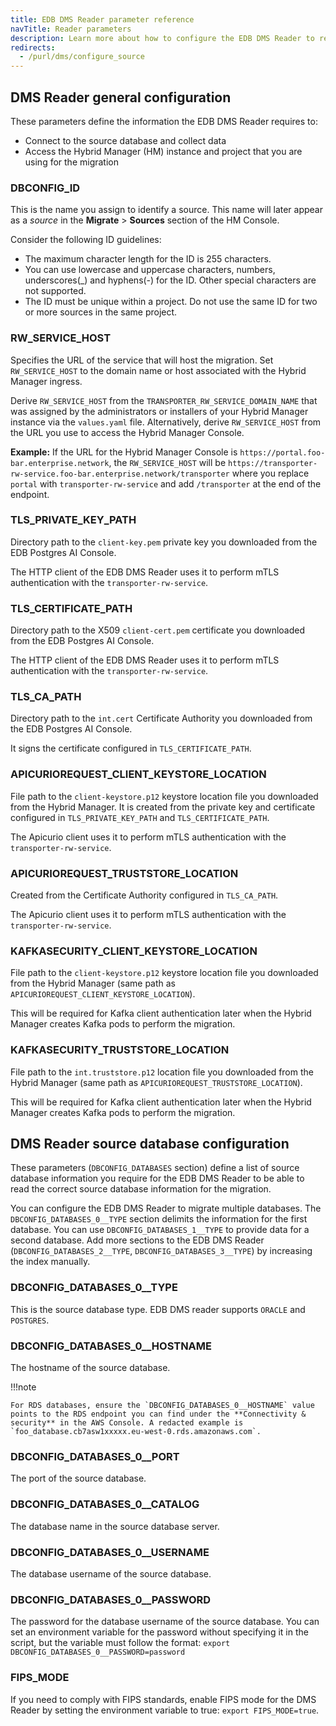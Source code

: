 ```yaml
---
title: EDB DMS Reader parameter reference
navTitle: Reader parameters
description: Learn more about how to configure the EDB DMS Reader to read your source database and connect to the Hybrid Manager.
redirects:
  - /purl/dms/configure_source
---
```


## DMS Reader general configuration

These parameters define the information the EDB DMS Reader requires to:

- Connect to the source database and collect data
- Access the Hybrid Manager (HM) instance and project that you are using for the migration

### DBCONFIG_ID

This is the name you assign to identify a source. This name will later appear as a *source* in the **Migrate** > **Sources** section of the HM Console.

Consider the following ID guidelines:

-   The maximum character length for the ID is 255 characters.
-   You can use lowercase and uppercase characters, numbers, underscores(\_) and hyphens(-) for the ID. Other special characters are not supported.
-   The ID must be unique within a project. Do not use the same ID for two or more sources in the same project.

### RW_SERVICE_HOST

Specifies the URL of the service that will host the migration. Set `RW_SERVICE_HOST` to the domain name or host associated with the Hybrid Manager ingress.

Derive `RW_SERVICE_HOST` from the `TRANSPORTER_RW_SERVICE_DOMAIN_NAME` that was assigned by the administrators or installers of your Hybrid Manager instance via the `values.yaml` file. Alternatively, derive `RW_SERVICE_HOST` from the URL you use to access the Hybrid Manager Console. 

**Example:** If the URL for the Hybrid Manager Console is `https://portal.foo-bar.enterprise.network`, the `RW_SERVICE_HOST` will be `https://transporter-rw-service.foo-bar.enterprise.network/transporter` where you replace `portal` with `transporter-rw-service` and add `/transporter` at the end of the endpoint.

### TLS_PRIVATE_KEY_PATH

Directory path to the `client-key.pem` private key you downloaded from the EDB Postgres AI Console.

The HTTP client of the EDB DMS Reader uses it to perform mTLS authentication with the `transporter-rw-service`.

### TLS_CERTIFICATE_PATH

Directory path to the X509 `client-cert.pem` certificate you downloaded from the EDB Postgres AI Console.

The HTTP client of the EDB DMS Reader uses it to perform mTLS authentication with the `transporter-rw-service`.

### TLS_CA_PATH

Directory path to the `int.cert` Certificate Authority you downloaded from the EDB Postgres AI Console.

It signs the certificate configured in `TLS_CERTIFICATE_PATH`.

### APICURIOREQUEST_CLIENT_KEYSTORE_LOCATION

File path to the `client-keystore.p12` keystore location file you downloaded from the Hybrid Manager.
It is created from the private key and certificate configured in `TLS_PRIVATE_KEY_PATH` and `TLS_CERTIFICATE_PATH`.

The Apicurio client uses it to perform mTLS authentication with the `transporter-rw-service`.

### APICURIOREQUEST_TRUSTSTORE_LOCATION

Created from the Certificate Authority configured in `TLS_CA_PATH`.

The Apicurio client uses it to perform mTLS authentication with the `transporter-rw-service`.

### KAFKASECURITY_CLIENT_KEYSTORE_LOCATION

File path to the `client-keystore.p12` keystore location file you downloaded from the Hybrid Manager (same path as `APICURIOREQUEST_CLIENT_KEYSTORE_LOCATION`).

This will be required for Kafka client authentication later when the Hybrid Manager creates Kafka pods to perform the migration.

### KAFKASECURITY_TRUSTSTORE_LOCATION

File path to the `int.truststore.p12` location file you downloaded from the Hybrid Manager (same path as `APICURIOREQUEST_TRUSTSTORE_LOCATION`).

This will be required for Kafka client authentication later when the Hybrid Manager creates Kafka pods to perform the migration.

## DMS Reader source database configuration

These parameters (`DBCONFIG_DATABASES` section) define a list of source database information you require for the EDB DMS Reader to be able to read the correct source database information for the migration.

You can configure the EDB DMS Reader to migrate multiple databases. The `DBCONFIG_DATABASES_0__TYPE` section delimits the information for the first database. You can use `DBCONFIG_DATABASES_1__TYPE` to provide data for a second database. Add more sections to the EDB DMS Reader (`DBCONFIG_DATABASES_2__TYPE`, `DBCONFIG_DATABASES_3__TYPE`) by increasing the index manually.

### DBCONFIG_DATABASES_0__TYPE

This is the source database type. EDB DMS reader supports `ORACLE` and `POSTGRES`.

### DBCONFIG_DATABASES_0__HOSTNAME

The hostname of the source database.

!!!note

    For RDS databases, ensure the `DBCONFIG_DATABASES_0__HOSTNAME` value points to the RDS endpoint you can find under the **Connectivity & security** in the AWS Console. A redacted example is `foo_database.cb7asw1xxxxx.eu-west-0.rds.amazonaws.com`.


### DBCONFIG_DATABASES_0__PORT

The port of the source database.

### DBCONFIG_DATABASES_0__CATALOG

The database name in the source database server.

### DBCONFIG_DATABASES_0__USERNAME

The database username of the source database.

### DBCONFIG_DATABASES_0__PASSWORD

The password for the database username of the source database. You can set an environment variable for the password without specifying it in the script, but the variable must follow the format: `export DBCONFIG_DATABASES_0__PASSWORD=password`

### FIPS_MODE

If you need to comply with FIPS standards, enable FIPS mode for the DMS Reader by setting the environment variable to true: `export FIPS_MODE=true`.
